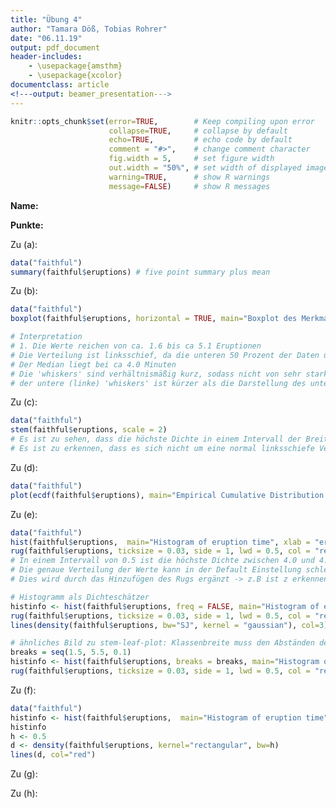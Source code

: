---
title: "Übung 4"
author: "Tamara Döß, Tobias Rohrer"
date: "06.11.19"
output: pdf_document
header-includes: 
    - \usepackage{amsthm}
    - \usepackage{xcolor}
documentclass: article
<!---output: beamer_presentation--->
---





<!--- Below are global settings for knitr. You can override any of them by adding the changes to individual chunks --->

```{r global_options, include=FALSE}
knitr::opts_chunk$set(error=TRUE,        # Keep compiling upon error
                      collapse=TRUE,     # collapse by default
                      echo=TRUE,         # echo code by default
                      comment = "#>",    # change comment character
                      fig.width = 5,     # set figure width
                      out.width = "50%", # set width of displayed images
                      warning=TRUE,      # show R warnings
                      message=FALSE)     # show R messages
```


<!--- Solution Region --->
<style>
#solution {
  background-color: #8FBC8F;
  border-style: solid;
  border-color: blue;
  margin-left: 20px;
  margin-bottom: 15px;
  padding: 5px;
}
</style>



<!---**Wintersemester 2016 |Studiengang Data Science | Hochschule Darmstadt **--->




\theoremstyle{definition}
\newtheorem{auf}{Aufgabe}

\newcommand{\R}{{\sffamily R} }

\begin{centering}
%\vspace{-2 cm}
\Huge
{\bf Übung 4}\\
\Large
Explorative Datenanalyse und Visualisierung\\
\normalsize
Wintersemester 2019\\
S. Döhler, B. Nedic (FBMN, h\_da)\\
\end{centering}


\hrulefill

**Name:**

**Punkte:**

\hrulefill


\setcounter{auf}{12}
\begin{auf}
Verwenden Sie den R-Datensatz {\ttfamily faithful} (dieser Datensatz ist im base package enthalten). Das Merkmal {\ttfamily eruptions} enthält die Länge von Eruptionen (in Minuten) des Old Faithful Geysirs im Yellowstone National Park in Wyoming, USA. Sie sollen die Verteilung der Eruptionen analysieren. Achten Sie bei allen Grafiken darauf, dass sowohl der Titel der Grafik als auch die Beschriftungen der Achsen möglichst aussagekräftig sind. 

\begin{enumerate}
	 \item[(a)] Laden Sie die Daten und erstellen Sie eine five-point summary.
	 \item[(b)] Erstellen Sie einen Box-Plot und interpretieren Sie diesen.
	 \item[(c)] Erstellen Sie einen Stem and leaf-Plot und interpretieren Sie diesen.
	 \item[(d)] Plotten Sie die empirische Verteilungsfunktion. 
	 \item[(e)] Plotten Sie das Histogramm (inklusive eines "rug-plots") und interpretieren Sie dieses. Experimentieren Sie mit verschiedenen Klassenbreiten. Wie müssen Sie die Optionen einstellen, damit das Histogramm als Dichteschätzer geplottet wird? Wie erhält man ein ähnliches Bild wie beim stem and leaf-Plot?
	 \item[(f)] Plotten Sie ein gleitendes Histogramm in das Histogramm mit ein. Experimentieren Sie mit verschiedenen Bandbreiten. Welche Bandbreite liefert ein "gutes" Ergebnis? 
	 \item[(g)] Wiederholen Sie Teil (f) mit dem Gauß- und Epanechnikov-Kernen.
	 \item[(h)] Vergleichen Sie die verschiedenen Methoden. Was haben Sie über die Daten gelernt? Welche Methode(n) würden Sie einem Anwender empfehlen?
	\end{enumerate}
\end{auf}
\paragraph{Lösung} <!---Hier Schreiben Sie--->

Zu (a):
```{r}
data("faithful")
summary(faithful$eruptions) # five point summary plus mean

```


Zu (b):

```{r}
data("faithful")
boxplot(faithful$eruptions, horizontal = TRUE, main="Boxplot des Merkmals 'eruptions'", xlab="eruption time in min")

# Interpretation
# 1. Die Werte reichen von ca. 1.6 bis ca 5.1 Eruptionen
# Die Verteilung ist linksschief, da die unteren 50 Prozent der Daten über eine größere Spannweite verfgen als die oberen 50 Prozent
# Der Median liegt bei ca 4.0 Minuten
# Die 'whiskers' sind verhältnismäßig kurz, sodass nicht von sehr starken Ausreißern ausgegangen werden kann
# der untere (linke) 'whiskers' ist kürzer als die Darstellung des unteren (linken) Quartils -> Dichte steigt erneut an
```


Zu (c):
```{r}
data("faithful")
stem(faithful$eruptions, scale = 2)
# Es ist zu sehen, dass die höchste Dichte in einem Intervall der Breite 0.1 zwischen 1.8 und 1.9 ist.
# Es ist zu erkennen, dass es sich nicht um eine normal linksschiefe Verteilung handelt 
```


Zu (d):
```{r}
data("faithful")
plot(ecdf(faithful$eruptions), main="Empirical Cumulative Distribution of eruption time", xlab="eruption length in min")
```


Zu (e):
```{r}
data("faithful")
hist(faithful$eruptions,  main="Histogram of eruption time", xlab = "eruption time in min", include.lowest = TRUE)
rug(faithful$eruptions, ticksize = 0.03, side = 1, lwd = 0.5, col = "red", quiet = getOption("warn") < 0)
# In einem Intervall von 0.5 ist die höchste Dichte zwischen 4.0 und 4.5
# Die genaue Verteilung der Werte kann in der Default Einstellung schlechter erkannt werden, als im Stem-Leaf-Plot
# Dies wird durch das Hinzufügen des Rugs ergänzt -> z.B ist z erkennen, dass die Werte innerhalb des Intervalls 4.0 - 4.5 sehr geichmäßig im Intervall 5.0-5.5 jedoch sehr ungleichmäßig verteilt sind.

# Histogramm als Dichteschätzer
histinfo <- hist(faithful$eruptions, freq = FALSE, main="Histogram of eruption time", xlab = "eruption time in min", include.lowest = TRUE, xlim = range(breaks))
rug(faithful$eruptions, ticksize = 0.03, side = 1, lwd = 0.5, col = "red", quiet = getOption("warn") < 0)
lines(density(faithful$eruptions, bw="SJ", kernel = "gaussian"), col=3)

# ähnliches Bild zu stem-leaf-plot: Klassenbreite muss den Abständen der Werte vor | im Stem-Leaf Plot entsprechen
breaks = seq(1.5, 5.5, 0.1)
histinfo <- hist(faithful$eruptions, breaks = breaks, main="Histogram of eruption time", xlab = "eruption time in min", include.lowest = TRUE, xlim = range(breaks))
rug(faithful$eruptions, ticksize = 0.03, side = 1, lwd = 0.5, col = "red", quiet = getOption("warn") < 0)
```

Zu (f):
```{r}
data("faithful")
histinfo <- hist(faithful$eruptions,  main="Histogram of eruption time", freq = FALSE, xlab = "eruption time in min", include.lowest = TRUE)
histinfo
h <- 0.5
d <- density(faithful$eruptions, kernel="rectangular", bw=h)
lines(d, col="red")

```


Zu (g):


Zu (h):




\paragraph{Anmerkungen/Korrektur} <!---Hier schreibt der Tutor--->

\textcolor{gray}{\hrulefill}


